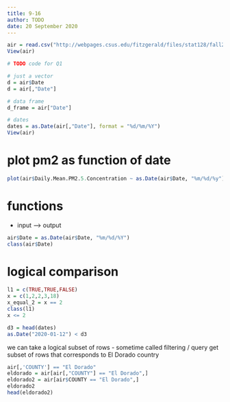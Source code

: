 ```yaml
---
title: 9-16
author: TODO
date: 20 September 2020
---
```


```r
air = read.csv("http://webpages.csus.edu/fitzgerald/files/stat128/fall20/ad_viz_plotval_data.csv")
View(air)
```


```r
# TODO code for Q1

# just a vector
d = air$Date
d = air[,"Date"]

# data frame
d_frame = air["Date"]

# dates
dates = as.Date(air[,"Date"], format = "%d/%m/%Y")
View(air)
```

# plot pm2 as function of date

```r
plot(air$Daily.Mean.PM2.5.Concentration ~ as.Date(air$Date, "%m/%d/%y"))
```

# functions 
  - input --> output

```r
air$Date = as.Date(air$Date, "%m/%d/%Y")
class(air$Date)
```


# logical comparison
```r
l1 = c(TRUE,TRUE,FALSE)
x = c(1,2,2,3,18)
x_equal_2 = x == 2
class(l1)
x <= 2
```

```r
d3 = head(dates)
as.Date("2020-01-12") < d3
```

we can take a logical subset of rows - sometime called filtering / query
get subset of rows that corresponds to El Dorado country
```r
air[,'COUNTY'] == "El Dorado"
eldorado = air[air[,"COUNTY"] == "El Dorado",]
eldorado2 = air[air$COUNTY == "El Dorado",]
eldorado2
head(eldorado2)
```







